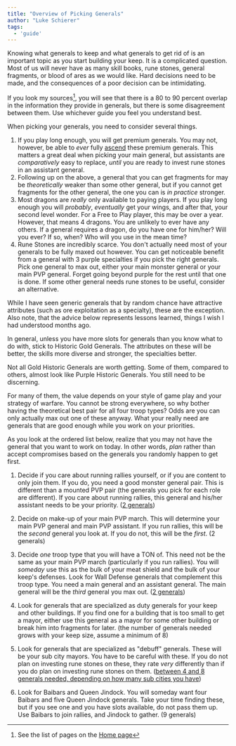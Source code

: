 ```yaml
---
title: "Overview of Picking Generals"
author: "Luke Schierer"
tags: 
  - 'guide'
---
```


Knowing what generals to keep and what generals to get rid of is an important
topic as you start building your keep. It is a complicated question.  Most of
us will never have as many skill books, rune stones, general fragments, or
blood of ares as we would like.  Hard decisions need to be made, and the
consequences of a poor decision can be intimidating. 

If you look my sources[^230107-1], you will see that there is a 80 to 90 percent overlap in
the information they provide in generals, but there is some disagreement
between them.  Use whichever guide you feel you understand best.   

[^230107-1]: See the list of pages on the [Home page][]

[Home page]: </>

When picking your generals, you need to consider several things. 

1. If you play long enough, you will get premium generals.  You may not,
   however, be able to *ever* fully [ascend][] these premium generals.  This
   matters a great deal when picking your main general, but assistants are
   *comparatively* easy to replace, *until* you are ready to invest rune stones
   in an assistant general. 
1. Following up on the above, a general that you can get fragments for may be 
   *theoretically* weaker than some other general, but if you cannot get
   fragments for the other general, the one you can is *in practice* stronger. 
1. Most dragons are *really* only available to paying players.  If you play
   long enough you will *probably*, *eventually* get your wings, and after
   that, your second level wonder.  For a Free to Play player, this may be over
   a year.  However, that means 4 dragons.  You are unlikely to ever have any
   others.  If a general requires a dragon, do you have one for him/her?  Will
   you ever? If so, when?  Who will you use in the mean time? 
1. Rune Stones are incredibly scarce.  You don't actually need most of your
   generals to be fully maxed out however.  You can get noticeable benefit from
   a general with 3 purple specialties if you pick the right generals.  Pick
   one general to max out, either your main monster general or your main PVP
   general.  Forget going beyond purple for the rest until that one is done.
   If some other general needs rune stones to be useful, consider an
   alternative. 

While I have seen generic generals that by random chance have attractive
attributes (such as ore exploitation as a specialty), these are the exception.
Also note, that the advice below represents lessons learned, things I wish I
had understood months ago.

[ascend]: <../reference/glossary#ascend>

In general, unless you have more slots for generals than you know what to do
with, stick to Historic Gold Generals.  The attributes on these will be better,
the skills more diverse and stronger, the specialties better.

Not all Gold Historic Generals are worth getting.  Some of them, compared to
others, almost look like Purple Historic Generals.  You still need to be
discerning.

For many of them, the value depends on your style of game play and your
strategy of warfare. You cannot be strong everywhere, so why bother having the
theoretical best pair for all four troop types?  Odds are you can only actually
max out one of these anyway.  What your really need are generals that are good
enough while you work on your priorities.

As you look at the ordered list below, realize that you may not have the
general that you want to work on today.  In other words, *plan* rather than
accept compromises based on the generals you randomly happen to get first.

1. Decide if you care about running rallies yourself, or if you are content to
   only join them.  If you do, you need a good monster general pair.  This is
   different than a mounted PVP pair (the generals you pick for each role are
   different).   If you care about running rallies, this general and his/her
   assistant needs to be your priority.  ([2 generals](mounted))

2. Decide on make-up of your main PVP march.  This will determine your main PVP
   general and main PVP assistant.  If you run rallies, this will be the *second*
   general you look at.  If you do not, this will be the *first*.  (2 generals)

3. Decide *one* troop type that you will have a TON of.  This need not be the
   same as your main PVP march (particularly if you run rallies).  You will
   *someday* use this as the bulk of your meat shield and the bulk of your keep's
   defenses.  Look for Wall Defense generals that complement this troop type.
   You need a main general and an assistant general.  The main general will be
   the *third* general you max out.  ([2 generals](wall))

4. Look for generals that are specialized as duty generals for your keep and
   other buildings.  If you find one for a building that is too small to get a
   mayor, either use this general as a mayor for some other building or break
   him into fragments for later.  (the number of generals needed grows with
   your keep size, assume a minimum of 8)

5. Look for generals that are specialized as "debuff" generals.  These will be
   your sub city mayors.  You have to be careful with these.  If you do not
   plan on investing rune stones on these, they rate *very* differently than if
   you do plan on investing rune stones on them.  ([between 4 and 8 generals
   needed, depending on how many sub cities you have](mayors))

6. Look for Baibars and Queen Jindock.  You will someday want four Baibars and
   five Queen Jindock generals.  Take your time finding these, but if you see
   one and you have slots available, do not pass them up.  Use Baibars to join
   rallies, and Jindock to gather.   (9 generals)

